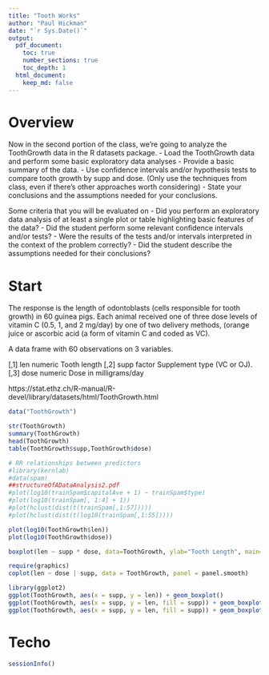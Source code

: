 ```yaml
---
title: "Tooth Works"
author: "Paul Hickman"
date: "`r Sys.Date()`"
output: 
  pdf_document:
    toc: true
    number_sections: true
    toc_depth: 1
  html_document:
    keep_md: false
---
```


# Overview

Now in the second portion of the class, we're going to analyze the ToothGrowth data in the R datasets package. 
- Load the ToothGrowth data and perform some basic exploratory data analyses 
- Provide a basic summary of the data.
- Use confidence intervals and/or hypothesis tests to compare tooth growth by supp and dose. (Only use the techniques from class, even if there's other approaches worth considering)
- State your conclusions and the assumptions needed for your conclusions. 

Some criteria that you will be evaluated on
- Did you  perform an exploratory data analysis of at least a single plot or table highlighting basic features of the data?
- Did the student perform some relevant confidence intervals and/or tests?
- Were the results of the tests and/or intervals interpreted in the context of the problem correctly? 
- Did the student describe the assumptions needed for their conclusions?

# Start

The response is the length of odontoblasts (cells responsible for tooth growth) in 60 guinea pigs. Each animal received one of three dose levels of vitamin C (0.5, 1, and 2 mg/day) by one of two delivery methods, (orange juice or ascorbic acid (a form of vitamin C and coded as VC).

A data frame with 60 observations on 3 variables.

[,1]	len	numeric	Tooth length
[,2]	supp	factor	Supplement type (VC or OJ).
[,3]	dose	numeric	Dose in milligrams/day

https://stat.ethz.ch/R-manual/R-devel/library/datasets/html/ToothGrowth.html



```r
data("ToothGrowth")

str(ToothGrowth)
summary(ToothGrowth)
head(ToothGrowth)
table(ToothGrowth$supp,ToothGrowth$dose)

# RR relationships between predictors
#library(kernlab)
#data(spam)
##structureOfADataAnalysis2.pdf
#plot(log10(trainSpam$capitalAve + 1) ~ trainSpam$type)
#plot(log10(trainSpam[, 1:4] + 1))
#plot(hclust(dist(t(trainSpam[,1:57]))))
#plot(hclust(dist(t(log10(trainSpam[,1:55]))))

plot(log10(ToothGrowth$len))
plot(log10(ToothGrowth$dose))

boxplot(len ~ supp * dose, data=ToothGrowth, ylab="Tooth Length", main="Boxplots of Tooth Growth Data")

require(graphics)
coplot(len ~ dose | supp, data = ToothGrowth, panel = panel.smooth)

library(ggplot2)
ggplot(ToothGrowth, aes(x = supp, y = len)) + geom_boxplot()
ggplot(ToothGrowth, aes(x = supp, y = len, fill = supp)) + geom_boxplot()
ggplot(ToothGrowth, aes(x = supp, y = len, fill = supp)) + geom_boxplot() + facet_wrap(~ dose)
```


# Techo
```r
sessionInfo()
```

